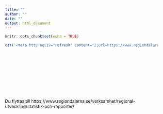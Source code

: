 ```yaml
---
title: ""
author: ""
date: ""
output: html_document
---
```


```r
knitr::opts_chunk$set(echo = TRUE)
```

```r
cat('<meta http-equiv="refresh" content="2;url=https://www.regiondalarna.se/verksamhet/regional-utveckling/statistik-och-rapporter/">')
```
<br>
<br>
<br>
<br>
<br>
<br>
<br>
<br>
<br>
Du flyttas till https://www.regiondalarna.se/verksamhet/regional-utveckling/statistik-och-rapporter/
